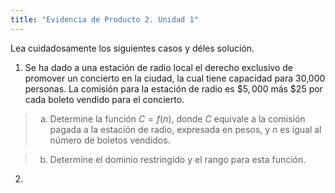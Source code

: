 ```yaml
---
title: "Evidencia de Producto 2. Unidad 1"
---
```


Lea cuidadosamente los siguientes casos y déles solución.

1. Se ha dado a una estación de radio local el derecho exclusivo de promover un concierto en la ciudad, la cual tiene capacidad para 30,000 personas. La comisión para la estación de radio es $\$5,000$ más $\$25$ por cada boleto vendido para el concierto.

> a. Determine la función $C=f(n)$, donde $C$ equivale a la comisión pagada a la estación de radio, expresada en pesos, y $n$ es igual al número de boletos vendidos.

> b. Determine el dominio restringido y el rango para esta función.

2. 


